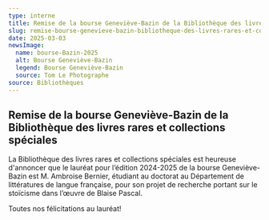 ```yaml
---
type: interne
title: Remise de la bourse Geneviève-Bazin de la Bibliothèque des livres rares et collections spéciales
slug: remise-bourse-genevieve-bazin-bibliotheque-des-livres-rares-et-collections-speciales
date: 2025-03-03
newsImage:
  name: bourse-Bazin-2025
  alt: Bourse Geneviève-Bazin
  legend: Bourse Geneviève-Bazin
  source: Tom Le Photographe
source: Bibliothèques
---
```


## Remise de la bourse Geneviève-Bazin de la Bibliothèque des livres rares et collections spéciales

La Bibliothèque des livres rares et collections spéciales est heureuse d'annoncer que le lauréat pour l’édition 2024-2025 de la bourse Geneviève-Bazin est M. Ambroise Bernier, étudiant au doctorat au Département de littératures de langue française, pour son projet de recherche portant sur le stoïcisme dans l’œuvre de Blaise Pascal.

Toutes nos félicitations au lauréat!